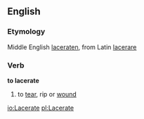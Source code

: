 ==English==
===Etymology===
Middle English [[laceraten]], from Latin [[lacerare]]
===Verb===
'''to lacerate'''

#to [[tear]], rip or [[wound]]

[[io:Lacerate]]
[[pl:Lacerate]]
